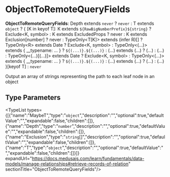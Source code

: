
# ObjectToRemoteQueryFields

 **ObjectToRemoteQueryFields**: Depth extends `never` ? `never` : T extends `object` ? &#123; [K in keyof T]: K extends `${RawBigNumberPrefix}${string}` ? Exclude&#60;K, symbol&#62; : K extends ExcludedProps ? never : K extends Exclusion[number] ? never : TypeOnly&#60;T[K]&#62; extends (infer R)[] ? TypeOnly&#60;R&#62; extends Date ? Exclude&#60;K, symbol&#62; : TypeOnly&#60;(...)&#62; extends &#123; \_\_typename: ... &#125; ? `${(...)}.${(...)}` : (...) extends (...) ? (...) : (...) : TypeOnly&#60;(...)[(...)]&#62; extends Date ? Exclude&#60;K, symbol&#62; : TypeOnly&#60;(...)&#62; extends &#123; \_\_typename: ... &#125; ? `${(...)}.${(...)}` : (...) extends (...) ? (...) : (...) &#125;[keyof T] : `never`

Output an array of strings representing the path to each leaf node in an object

## Type Parameters

<TypeList types={[{"name":"MaybeT","type":"`object`","description":"","optional":true,"defaultValue":"","expandable":false,"children":[]},{"name":"Depth","type":"`number`","description":"","optional":true,"defaultValue":"","expandable":false,"children":[]},{"name":"Exclusion","type":"`string`[]","description":"","optional":true,"defaultValue":"","expandable":false,"children":[]},{"name":"T","type":"`object`","description":"","optional":true,"defaultValue":"","expandable":false,"children":[]}]} expandUrl="https://docs.medusajs.com/learn/fundamentals/data-models/manage-relationships#retrieve-records-of-relation" sectionTitle="ObjectToRemoteQueryFields"/>
